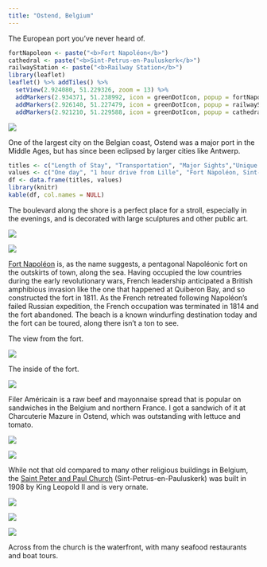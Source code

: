 ```yaml
---
title: "Ostend, Belgium"
---
```


The European port you've never heard of.

```r
fortNapoleon <- paste("<b>Fort Napoléon</b>")
cathedral <- paste("<b>Sint-Petrus-en-Pauluskerk</b>")
railwayStation <- paste("<b>Railway Station</b>")
library(leaflet)
leaflet() %>% addTiles() %>%
  setView(2.924080, 51.229326, zoom = 13) %>%
  addMarkers(2.934371, 51.238992, icon = greenDotIcon, popup = fortNapoleon) %>% # Fort Napoléon
  addMarkers(2.926140, 51.227479, icon = greenDotIcon, popup = railwayStation) %>% # Railway Station
  addMarkers(2.921210, 51.229588, icon = greenDotIcon, popup = cathedral) # Sint-Petrus-en-Pauluskerk
```

![](./images/Ostend/ostend14.png)

One of the largest city on the Belgian coast, Ostend was a major port in the Middle Ages, but has since been eclipsed by larger cities like Antwerp.

```r
titles <- c("Length of Stay", "Transportation", "Major Sights","Unique Foods", "Restaurant Recommendations")
values <- c("One day", "1 hour drive from Lille", "Fort Napoléon, Sint-Petrus-en-Pauluskerk", "Filet Américain", "Charcuterie Mazure")
df <- data.frame(titles, values)
library(knitr)
kable(df, col.names = NULL)
```

The boulevard along the shore is a perfect place for a stroll, especially in the evenings, and is decorated with large sculptures and other public art. 

![](./images/Ostend/ostend9.png)

![](./images/Ostend/ostend6.png)

[Fort Napoléon](https://en.wikipedia.org/wiki/Fort_Napoleon,_Ostend) is, as the name suggests, a pentagonal Napoléonic fort on the outskirts of town, along the sea. Having occupied the low countries during the early revolutionary wars, French leadership anticipated a British amphibious invasion like the one that happened at Quiberon Bay, and so constructed the fort in 1811. As the French retreated following Napoléon's failed Russian expedition, the French occupation was terminated in 1814 and the fort abandoned. The beach is a known windurfing destination today and the fort can be toured, along there isn't a ton to see.

The view from the fort.

![](./images/Ostend/ostend1.png)

The inside of the fort.

![](./images/Ostend/ostend3.png)

Filer Américain is a raw beef and mayonnaise spread that is popular on sandwiches in the Belgium and northern France. I got a sandwich of it at Charcuterie Mazure in Ostend, which was outstanding with lettuce and tomato.

![](./images/Ostend/ostend7.png)

![](./images/Ostend/ostend8.png)

While not that old compared to many other religious buildings in Belgium, the [Saint Peter and Paul Church](https://en.wikipedia.org/wiki/Sint-Petrus-en-Pauluskerk) (Sint-Petrus-en-Pauluskerk) was built in 1908 by King Leopold II and is very ornate. 

![](./images/Ostend/ostend10.png)

![](./images/Ostend/ostend11.png)

![](./images/Ostend/ostend16.png)

Across from the church is the waterfront, with many seafood restaurants and boat tours.